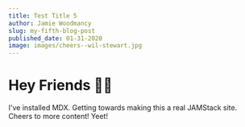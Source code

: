 ```yaml
---
title: Test Title 5
author: Jamie Woodmancy
slug: my-fifth-blog-post
published_date: 01-31-2020
image: images/cheers--wil-stewart.jpg
---
```


# Hey Friends 👋🏼

I've installed MDX. Getting towards making this a real JAMStack site. Cheers to more content! Yeet!
